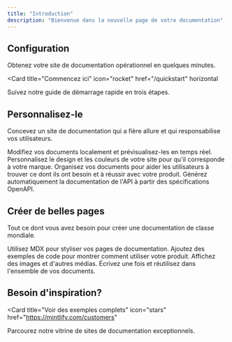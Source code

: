 ```yaml
---
title: "Introduction"
description: "Bienvenue dans la nouvelle page de votre documentation"
---
```


## Configuration

Obtenez votre site de documentation opérationnel en quelques minutes.

<Card
  title="Commencez ici"
  icon="rocket"
  href="/quickstart"
  horizontal
>
  Suivez notre guide de démarrage rapide en trois étapes.
</Card>

## Personnalisez-le

Concevez un site de documentation qui a fière allure et qui responsabilise vos utilisateurs.

<Columns cols={2}>
  <Card
    title="Modifier localement"
    icon="pen-to-square"
    href="/development"
  >
    Modifiez vos documents localement et prévisualisez-les en temps réel.
  </Card>
  <Card
    title="Personnalisez votre site"
    icon="palette"
    href="/essentials/settings"
  >
    Personnalisez le design et les couleurs de votre site pour qu'il corresponde à votre marque.
  </Card>
    <Card
    title="Configurer la navigation"
    icon="map"
    href="/essentials/navigation"
  >
    Organisez vos documents pour aider les utilisateurs à trouver ce dont ils ont besoin et à réussir avec votre produit.
  </Card>
  <Card
    title="Documentation de l'API"
    icon="terminal"
    href="/api-reference/introduction"
  >
    Générez automatiquement la documentation de l'API à partir des spécifications OpenAPI.
  </Card>
</Columns>

## Créer de belles pages

Tout ce dont vous avez besoin pour créer une documentation de classe mondiale.

<Columns cols={2}>
  <Card
    title="Écrire avec MDX"
    icon="pen-fancy"
    href="/essentials/markdown"
  >
    Utilisez MDX pour styliser vos pages de documentation.
  </Card>
  <Card
    title="Exemples de code"
    icon="code"
    href="/essentials/code"
  >
    Ajoutez des exemples de code pour montrer comment utiliser votre produit.
  </Card>
  <Card
    title="Images"
    icon="image"
    href="/essentials/images"
  >
    Affichez des images et d'autres médias.
  </Card>
  <Card
    title="Extraits réutilisables"
    icon="recycle"
    href="/essentials/reusable-snippets"
  >
    Écrivez une fois et réutilisez dans l'ensemble de vos documents.
  </Card>
</Columns>

## Besoin d'inspiration?

<Card
  title="Voir des exemples complets"
  icon="stars"
  href="https://mintlify.com/customers"
>
  Parcourez notre vitrine de sites de documentation exceptionnels.
</Card>
